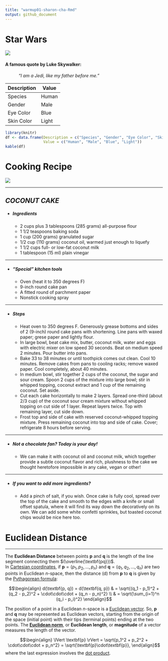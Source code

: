 ```yaml
---
title: "warmup01-sharon-cha-Rmd"
output: github_document
---
```

# **Star Wars** 
![](https://vignette.wikia.nocookie.net/starwars/images/2/20/LukeTLJ.jpg/revision/latest?cb=20170927034529)

#### A famous quote by Luke Skywalker:
$\;\;\;\;\;\;\;\;\;\;\;$ *"I am a Jedi, like my father before me."*

|Description|Value |
|-----------|------|
|Species    |Human |
|Gender     |Male  |
|Eye Color  |Blue  |
|Skin Color |Light |
```r
library(knitr)
df <- data.frame(Description = c("Species", "Gender", "Eye Color", "Skin Color"),
                 Value = c("Human", "Male", "Blue", "Light"))
kable(df)
```


# **Cooking Recipe**
![](https://cdn-us-ec.yottaa.net/55b635db0b5344273c002031/d1fd69005c1501336a81123dfe2baf36.yottaa.net/v~4b.488/6475-3-large.jpg?yocs=2u_&yoloc=us)

*** 
## *COCONUT CAKE*
* ##### Ingredients
    + 2 cups plus 3 tablespoons (285 grams) all-purpose flour
    + 1 1/2 teaspoons baking soda
    + 1 cup (200 grams) granulated sugar
    + 1/2 cup (110 grams) coconut oil, warmed just enough to liquefy
    + 1 1/2 cups full- or low-fat coconut milk
    + 1 tablespoon (15 ml) plain vinegar

***
    
* ##### "Special" kitchen tools
    + Oven (heat it to 350 degrees F)
    + 9-inch round cake pan
    + A fitted round of parchment paper
    + Nonstick cooking spray
    
*** 

* ##### Steps
    + Heat oven to 350 degrees F. Generously grease bottoms and sides of 2 (9-inch) round cake pans 
      with shortening. Line pans with waxed paper; grese paper and lightly flour.
    + In large bowl, beat cake mix, butter, coconut milk, water and eggs with electric mixer on 
      low speed 30 seconds. Beat on medium speed 2 minutes. Pour butter into pans.
    + Bake 33 to 38 minutes or until toothpick comes out clean. Cool 10 minutes. Remove cakes from
      pans to cooling racks; remove waxed paper. Cool completely, about 40 minutes.
    + In medium bowl, stir together 2 cups of the coconut, the sugar and sour cream. Spoon 2 cups
      of the mixture into large bowl; stir in whipped topping, coconut extract and 1 cup of the
      remaining coconut. Set aside.
    + Cut each cake horizontally to make 2 layers. Spread one-third (about 2/3 cup) of the coconut
      sour cream mixture without whipped topping on cut side of 1 layer. Repeat layers twice. Top with
      remaining layer, cut side down.
    + Frost top and side of cake with reserved coconut-whipped topping mixture. Press remaining coconut
      into top and side of cake. Cover; refrigerate 8 hours before serving.
      
***

* ##### Not a chocolate fan? Today is your day!
    + We can make it with coconut oil and coconut milk, which together provide a subtle coconut flavor
      and rich, plushness to the cake we thought heretofore impossible in any cake, vegan or other!
      
***

* ##### If you want to add more ingredients?
    + Add a pinch of salt, if you wish. Once cake is fully cool, spread over the top of the cake and
      smooth to the edges with a knife or small offset spatula, where it will find its way down the 
      decoratively on its own. We can add some white confetti sprinkles, but toasted coconut chips
      would be nice here too.
      
      
# **Euclidean Distance**
***
The **Euclidean Distance** between points $\textbf{p}$ and $\textbf{q}$ is the length of the line segment connecting them $(\overline{\textbf{pq}})$. \
In [Cartesian coordinates](https://en.wikipedia.org/wiki/Cartesian_coordinate_system), 
if $\textbf{p} = (p_1, p_2,...,p_n)$ and $\textbf{q} = (q_1, q_2,...,q_n)$ are two points in Euclidean $n$-space, then the distance (d) from $\textbf{p}$ to $\textbf{q}$ is given by the [Pythagorean formula](https://en.wikipedia.org/wiki/Pythagorean_theorem): 

$$\begin{align}
d(\textbf{p, q}) = d(\textbf{q, p}) & = \sqrt{(q_1 - p_1)^2 + (q_2 - p_2)^2 + \cdot\cdot\cdot + (q_n - p_n)^2} \\
& =
\sqrt{\sum_{i=1}^n (q_i - p_i)^2}
\end{align}$$

The position of a point in a Euclidean $n$-space is a [Euclidean vector](https://en.wikipedia.org/wiki/Euclidean_vector). So, $\textbf{p}$ and $\textbf{q}$ may be represented as Euclidean vectors, starting from the origin of the space (initial point) with their tips (terminal points) ending at the two points. 
The [**Euclidean norm**](https://en.wikipedia.org/wiki/Norm_(mathematics)), or **Euclidean length**, or **magnitude** of a vector measures the length of the vector.

$$\begin{align}
\lVert \textbf{p} \rVert = \sqrt{p_1^2 + p_2^2 + \cdot\cdot\cdot + p_n^2} = \sqrt{\textbf{p}\cdot\textbf{p}},
\end{align}$$
where the last expression involves the [dot product](https://en.wikipedia.org/wiki/Dot_product).